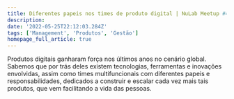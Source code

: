 ```yaml
---
title: Diferentes papeis nos times de produto digital | NuLab Meetup #4
description:
date: '2022-05-25T22:12:03.284Z'
tags: ['Management', 'Produtos', 'Gestão']
homepage_full_article: true
---
```



<YoutubeVideo uuid="8PT41NUlSVY" />

Produtos digitais ganharam força nos últimos anos no cenário global. Sabemos que por trás deles existem tecnologias, ferramentas e  inovações envolvidas, assim como times multifuncionais com diferentes papeis e responsabilidades, dedicados a construir e escalar cada vez mais tais produtos, que vem facilitando a vida das pessoas.
